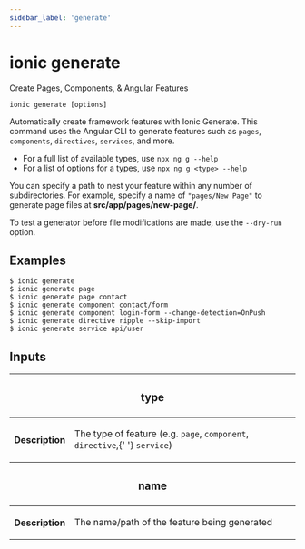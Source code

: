 ```yaml
---
sidebar_label: 'generate'
---
```


# ionic generate

Create Pages, Components, & Angular Features

```shell
ionic generate [options]
```

Automatically create framework features with Ionic Generate. This command uses the Angular CLI to generate features such as `pages`, `components`, `directives`, `services`, and more.

- For a full list of available types, use `npx ng g --help`
- For a list of options for a types, use `npx ng g <type> --help`

You can specify a path to nest your feature within any number of subdirectories. For example, specify a name of `"pages/New Page"` to generate page files at **src/app/pages/new-page/**.

To test a generator before file modifications are made, use the `--dry-run` option.

## Examples

```shell
$ ionic generate
$ ionic generate page
$ ionic generate page contact
$ ionic generate component contact/form
$ ionic generate component login-form --change-detection=OnPush
$ ionic generate directive ripple --skip-import
$ ionic generate service api/user
```

## Inputs

<table className="reference-table">
  <thead>
    <tr>
      <th colSpan="2">
        <h3>type</h3>
      </th>
    </tr>
  </thead>
  <tbody>
    <tr>
      <th>Description</th>
      <td>
        <p>
          The type of feature (e.g. <code>page</code>, <code>component</code>, <code>directive</code>,{' '}
          <code>service</code>)
        </p>
      </td>
    </tr>
  </tbody>
  <thead>
    <tr>
      <th colSpan="2">
        <h3>name</h3>
      </th>
    </tr>
  </thead>
  <tbody>
    <tr>
      <th>Description</th>
      <td>
        <p>The name/path of the feature being generated</p>
      </td>
    </tr>
  </tbody>
</table>
